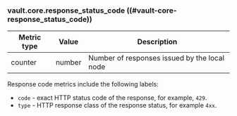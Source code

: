 ### vault.core.response_status_code ((#vault-core-response_status_code))

| Metric type | Value  | Description                                  |
|-------------|--------|----------------------------------------------|
| counter     | number | Number of responses issued by the local node |

Response code metrics include the following labels:

- `code` - exact HTTP status code of the response, for example, `429`.
- `type` - HTTP response class of the response status, for example `4xx`.
